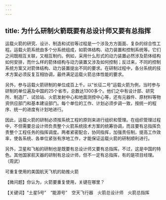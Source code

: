 ```yaml
---
---
---
```

title: 为什么研制火箭既要有总设计师又要有总指挥
---




运载火箭的研究、设计、制造和试验等过程是一个涉及方方面面、复杂的综合性工程。运载火箭系统由多个分系统组成，如箭体结构、动力装置和控制系统等。它们之间既相互关联，又相互制约。例如，采用什么形式的动力装置必然涉及箭体结构如何安排，而什么样的箭体结构与动力装置又涉及如何控制；反过来，不同的控制系统方案又对箭体结构、动力装置提出不同的要求。在研制过程中，各分系统的技术方案必须反复互相协调，最终满足运载火箭总体性能的要求。

另外，参与运载火箭研制的单位成百上千。以“长征二号”运载火箭为例，当时参与研制的单位遍及中国的25个省市，总数达1300多个。他们之中有设计部、研究所、制造厂、试验站、火箭发射中心和地面测控中心等，还有元器件、原材料等物资供应部门和基本建设部门。每个单位的工作、计划必须步调一致，按统一的程序、统一的进度有计划地进行。

因此，运载火箭的研制必须按系统工程的原则来进行组织和管理。在组织管理过程中，不但需要总设计师负责整个火箭系统技术方案的统筹协调，而且要有总指挥负责整个工程任务的指挥调度。两者紧密配合，协同指挥，加强责任制，提高工作效率，使各系统、各单位紧张有序地工作，才能保证运载火箭的研制顺利进行。

另外，卫星和飞船的研制也是既要有总设计师又要有总指挥。不过，这是中国的特色。其他国家航天器的研制有总设计师，但不一定有总指挥，有的是项目经理。（周武）

可重复使用的美国航天飞机的助推火箭





【微问题】你认为，火箭要重复使用，关键在哪里？

【关键词】“土星5号”　“能源号”　空天飞行器　火箭总设计师　火箭总指挥